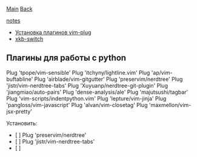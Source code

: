 [[/index|Main]]
[[vim|Back]]

[[vim_pluggins_notes|notes]]

* [[vim_pluggins_install|Установка плагинов vim-plug]]
* [[vim_xkbswitch|xkb-switch]]



== Плагины для работы с python ==
Plug 'tpope/vim-sensible'
Plug 'itchyny/lightline.vim'
Plug 'ap/vim-buftabline'
Plug 'airblade/vim-gitgutter'
Plug 'preservim/nerdtree'
Plug 'jistr/vim-nerdtree-tabs'
Plug 'Xuyuanp/nerdtree-git-plugin'
Plug 'jiangmiao/auto-pairs'
Plug 'dense-analysis/ale'
Plug 'majutsushi/tagbar'
Plug 'vim-scripts/indentpython.vim'
Plug 'lepture/vim-jinja'
Plug 'pangloss/vim-javascript'
Plug 'alvan/vim-closetag'
Plug 'maxmellon/vim-jsx-pretty'


Установить:
* [ ] Plug 'preservim/nerdtree'
* [ ] Plug 'jistr/vim-nerdtree-tabs'
* [ ] 
